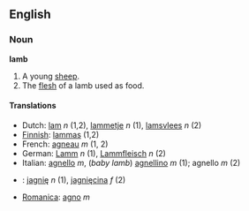 ==English==
===Noun===
'''lamb'''

#A young [[sheep]].
#The [[flesh]] of a lamb used as food.

====Translations====
*Dutch: [[lam]] ''n'' (1,2), [[lammetje]] ''n'' (1), [[lamsvlees]] ''n'' (2)
*[[Finnish]]: [[lammas]] (1,2)
*French: [[agneau]] ''m'' (1, 2)
*German: [[Lamm]] ''n'' (1), [[Lammfleisch]] ''n'' (2)
*Italian: [[agnello]] ''m'', (''baby lamb'') [[agnellino]] ''m'' (1); agnello ''m'' (2)
*{{pl}}: [[jagnię]] ''n'' (1), [[jagnięcina]] ''f'' (2)
*[[Romanica]]: [[agno]] ''m''